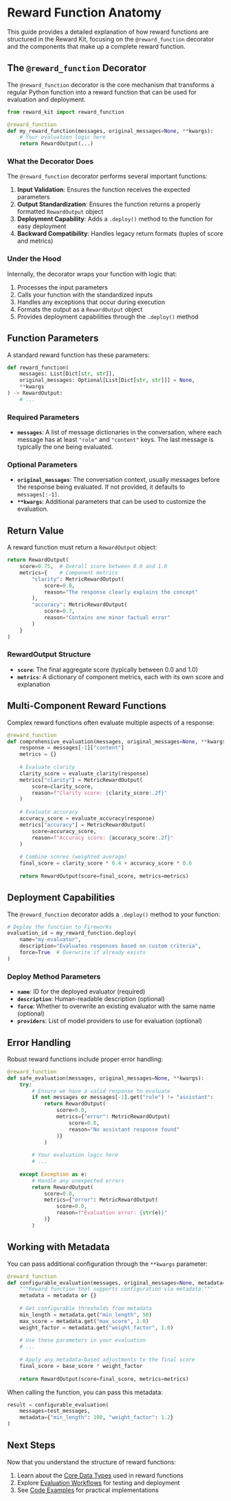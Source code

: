# Reward Function Anatomy

This guide provides a detailed explanation of how reward functions are structured in the Reward Kit, focusing on the `@reward_function` decorator and the components that make up a complete reward function.

## The `@reward_function` Decorator

The `@reward_function` decorator is the core mechanism that transforms a regular Python function into a reward function that can be used for evaluation and deployment.

```python
from reward_kit import reward_function

@reward_function
def my_reward_function(messages, original_messages=None, **kwargs):
    # Your evaluation logic here
    return RewardOutput(...)
```

### What the Decorator Does

The `@reward_function` decorator performs several important functions:

1. **Input Validation**: Ensures the function receives the expected parameters
2. **Output Standardization**: Ensures the function returns a properly formatted `RewardOutput` object
3. **Deployment Capability**: Adds a `.deploy()` method to the function for easy deployment
4. **Backward Compatibility**: Handles legacy return formats (tuples of score and metrics)

### Under the Hood

Internally, the decorator wraps your function with logic that:

1. Processes the input parameters
2. Calls your function with the standardized inputs
3. Handles any exceptions that occur during execution
4. Formats the output as a `RewardOutput` object
5. Provides deployment capabilities through the `.deploy()` method

## Function Parameters

A standard reward function has these parameters:

```python
def reward_function(
    messages: List[Dict[str, str]],
    original_messages: Optional[List[Dict[str, str]]] = None,
    **kwargs
) -> RewardOutput:
    # ...
```

### Required Parameters

- **`messages`**: A list of message dictionaries in the conversation, where each message has at least `"role"` and `"content"` keys. The last message is typically the one being evaluated.

### Optional Parameters

- **`original_messages`**: The conversation context, usually messages before the response being evaluated. If not provided, it defaults to `messages[:-1]`.
- **`**kwargs`**: Additional parameters that can be used to customize the evaluation.

## Return Value

A reward function must return a `RewardOutput` object:

```python
return RewardOutput(
    score=0.75,  # Overall score between 0.0 and 1.0
    metrics={    # Component metrics
        "clarity": MetricRewardOutput(
            score=0.8,
            reason="The response clearly explains the concept"
        ),
        "accuracy": MetricRewardOutput(
            score=0.7,
            reason="Contains one minor factual error"
        )
    }
)
```

### RewardOutput Structure

- **`score`**: The final aggregate score (typically between 0.0 and 1.0)
- **`metrics`**: A dictionary of component metrics, each with its own score and explanation

## Multi-Component Reward Functions

Complex reward functions often evaluate multiple aspects of a response:

```python
@reward_function
def comprehensive_evaluation(messages, original_messages=None, **kwargs):
    response = messages[-1]["content"]
    metrics = {}
    
    # Evaluate clarity
    clarity_score = evaluate_clarity(response)
    metrics["clarity"] = MetricRewardOutput(
        score=clarity_score,
        reason=f"Clarity score: {clarity_score:.2f}"
    )
    
    # Evaluate accuracy
    accuracy_score = evaluate_accuracy(response)
    metrics["accuracy"] = MetricRewardOutput(
        score=accuracy_score,
        reason=f"Accuracy score: {accuracy_score:.2f}"
    )
    
    # Combine scores (weighted average)
    final_score = clarity_score * 0.4 + accuracy_score * 0.6
    
    return RewardOutput(score=final_score, metrics=metrics)
```

## Deployment Capabilities

The `@reward_function` decorator adds a `.deploy()` method to your function:

```python
# Deploy the function to Fireworks
evaluation_id = my_reward_function.deploy(
    name="my-evaluator",
    description="Evaluates responses based on custom criteria",
    force=True  # Overwrite if already exists
)
```

### Deploy Method Parameters

- **`name`**: ID for the deployed evaluator (required)
- **`description`**: Human-readable description (optional)
- **`force`**: Whether to overwrite an existing evaluator with the same name (optional)
- **`providers`**: List of model providers to use for evaluation (optional)

## Error Handling

Robust reward functions include proper error handling:

```python
@reward_function
def safe_evaluation(messages, original_messages=None, **kwargs):
    try:
        # Ensure we have a valid response to evaluate
        if not messages or messages[-1].get("role") != "assistant":
            return RewardOutput(
                score=0.0,
                metrics={"error": MetricRewardOutput(
                    score=0.0,
                    reason="No assistant response found"
                )}
            )
            
        # Your evaluation logic here
        # ...
        
    except Exception as e:
        # Handle any unexpected errors
        return RewardOutput(
            score=0.0,
            metrics={"error": MetricRewardOutput(
                score=0.0,
                reason=f"Evaluation error: {str(e)}"
            )}
        )
```

## Working with Metadata

You can pass additional configuration through the `**kwargs` parameter:

```python
@reward_function
def configurable_evaluation(messages, original_messages=None, metadata=None, **kwargs):
    """Reward function that supports configuration via metadata."""
    metadata = metadata or {}
    
    # Get configurable thresholds from metadata
    min_length = metadata.get("min_length", 50)
    max_score = metadata.get("max_score", 1.0)
    weight_factor = metadata.get("weight_factor", 1.0)
    
    # Use these parameters in your evaluation
    # ...
    
    # Apply any metadata-based adjustments to the final score
    final_score = base_score * weight_factor
    
    return RewardOutput(score=final_score, metrics=metrics)
```

When calling the function, you can pass this metadata:

```python
result = configurable_evaluation(
    messages=test_messages,
    metadata={"min_length": 100, "weight_factor": 1.2}
)
```

## Next Steps

Now that you understand the structure of reward functions:

1. Learn about the [Core Data Types](core_data_types.md) used in reward functions
2. Explore [Evaluation Workflows](evaluation_workflows.md) for testing and deployment
3. See [Code Examples](../examples/basic_reward_function.md) for practical implementations
